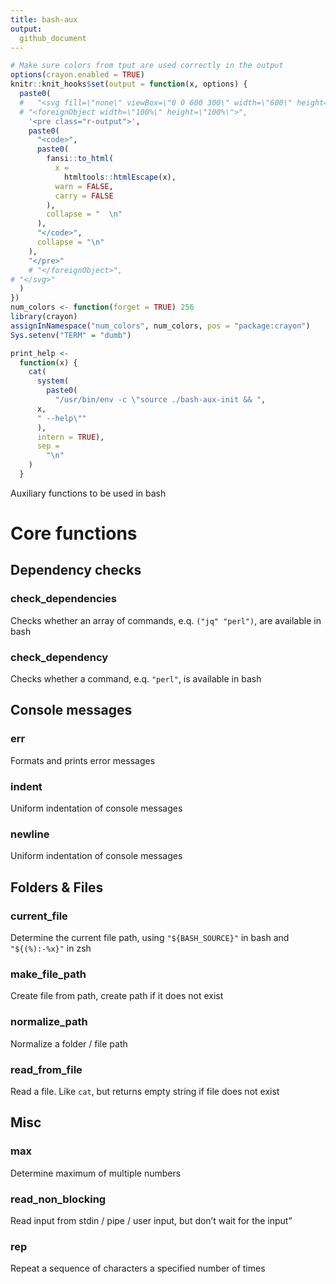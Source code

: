 ```yaml
---
title: bash-aux
output:
  github_document
---
```


```r
# Make sure colors from tput are used correctly in the output
options(crayon.enabled = TRUE)
knitr::knit_hooks$set(output = function(x, options) {
  paste0(
  #   "<svg fill=\"none\" viewBox=\"0 0 600 300\" width=\"600\" height=\"300\" xmlns=\"http://www.w3.org/2000/svg\">",
  # "<foreignObject width=\"100%\" height=\"100%\">",
    '<pre class="r-output">',
    paste0(
      "<code>",
      paste0(
        fansi::to_html(
          x =
            htmltools::htmlEscape(x),
          warn = FALSE,
          carry = FALSE
        ),
        collapse = "  \n"
      ),
      "</code>",
      collapse = "\n"
    ),
    "</pre>"
    # "</foreignObject>",
# "</svg>"
  )
})
num_colors <- function(forget = TRUE) 256
library(crayon)
assignInNamespace("num_colors", num_colors, pos = "package:crayon")
Sys.setenv("TERM" = "dumb")

print_help <-
  function(x) {
    cat(
      system(
        paste0(
          "/usr/bin/env -c \"source ./bash-aux-init && ",
      x,
      " --help\""
      ), 
      intern = TRUE),
      sep =
        "\n"
    )
  }
```

Auxiliary functions to be used in bash


# Core functions

## Dependency checks

### check_dependencies
Checks whether an array of commands, e.q. `("jq" "perl")`, are available in bash

### check_dependency
Checks whether a command, e.q. `"perl"`, is available in bash


## Console messages

### err
Formats and prints error messages

### indent
Uniform indentation of console messages

### newline
Uniform indentation of console messages


## Folders & Files

### current_file
Determine the current file path, using `"${BASH_SOURCE}"` in bash and `"${(%):-%x}"` in zsh

### make_file_path
Create file from path, create path if it does not exist

### normalize_path
Normalize a folder / file path

### read_from_file
Read a file. Like `cat`, but returns empty string if file does not exist

## Misc

### max
Determine maximum of multiple numbers

### read_non_blocking
Read input from stdin / pipe / user input, but don't wait for the input"

### rep
Repeat a sequence of characters a specified number of times

